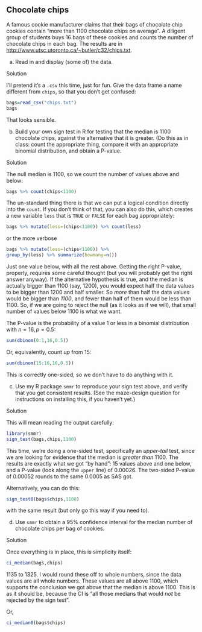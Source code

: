 ## Chocolate chips



 A famous cookie manufacturer claims that
their bags of chocolate chip cookies contain "more than 1100 chocolate chips on average". A diligent group of students buys 16
bags of these cookies and counts the number of chocolate chips in each
bag. The results are in [http://www.utsc.utoronto.ca/~butler/c32/chips.txt](http://www.utsc.utoronto.ca/~butler/c32/chips.txt).



(a) Read in and display (some of) the data.


Solution


I'll pretend it's a
`.csv` this time, just for fun.  Give the data frame a
name different from `chips`, so that you don't get
confused:
```r
bags=read_csv("chips.txt")
bags
``` 

That looks sensible.       



(b) Build your own sign test in R for testing that the median is
1100 chocolate chips, against the alternative that it is greater.
(Do this as in class: count the appropriate thing,
compare it with an appropriate binomial distribution, and obtain a
P-value.


Solution


The null median is 1100, so we count the number
of values above and below:

```r
bags %>% count(chips<1100)
``` 

The un-standard thing there is that we can put a logical condition
directly into the `count`. If you don't think of that, you can
also do this, which creates a new variable `less` that is
`TRUE` or `FALSE` for each bag appropriately:

```r
bags %>% mutate(less=(chips<1100)) %>% count(less)
``` 

or the more verbose

```r
bags %>% mutate(less=(chips<1100)) %>%
group_by(less) %>% summarize(howmany=n())
``` 

Just one value below, with all the rest above. 
Getting the right P-value, properly, requires some careful thought
(but you will probably get the right answer anyway). If the
alternative hypothesis is true, and the median is actually bigger than
1100 (say, 1200), you would expect half the data values to be bigger
than 1200 and half smaller. So *more* than half the data values
would be bigger than *1100*, and fewer than half of them would be
less than 1100. So, if we are going to reject the null (as it looks as
if we will), that small number of values below 1100 is what we want.

The P-value is the probability of a value 1 or less in a binomial
distribution with $n=16, p=0.5$:

```r
sum(dbinom(0:1,16,0.5))
``` 

Or, equivalently, count *up* from 15:

```r
sum(dbinom(15:16,16,0.5))
``` 

This is correctly one-sided, so we don't have to do anything with
it. 



(c) Use my R package `smmr` to reproduce your sign test
above, and verify that you get consistent results. (See the
maze-design question for instructions on installing this, if you
haven't yet.)


Solution


This will mean reading the output carefully:
```r
library(smmr)
sign_test(bags,chips,1100)
```       

This time, we're doing a one-sided test, specifically an
*upper-tail* test, since we are looking for evidence that the
median is *greater than* 1100. The results are exactly what we
got "by hand": 15 values above and one below, and a P-value (look
along the `upper` line) of 0.00026.
 The two-sided P-value of 0.00052 rounds to the same 0.0005 as SAS got.

Alternatively, you can do this:

```r
sign_test0(bags$chips,1100)
``` 

with the same result (but only go this way if you need to).



(d) Use `smmr` to obtain a 95\% confidence interval for the
median number of chocolate chips per bag of cookies.


Solution


Once everything is in place, this is simplicity itself:
```r
ci_median(bags,chips)
```       

1135 to 1325. I would round these off to whole numbers, since the data
values are all whole numbers. These values are all above 1100, which
supports the conclusion we got above that the median is above
1100. This is as it should be, because the CI is "all those medians that would *not* be rejected by the sign test". 

Or, 

```r
ci_median0(bags$chips)
``` 




